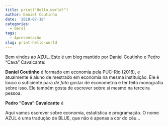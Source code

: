 ```yaml
---
title: print("Hello,world!")
author: Daniel Coutinho
date: '2018-07-18'
categories:
  - Geral
tags:
  - Apresentação
slug: print-hello-world
---
```


Bem vindos ao AZUL. Este é um blog mantido por Daniel Coutinho e Pedro "Cava" Cavalcante:

**Daniel Coutinho** é formado em economia pela PUC-Rio (2018), e atualmente é aluno de mestrado em economia na mesma instituição. Ele é louco o suficiente para *de fato* gostar de econometria e ter feito monografia sobre isso. Ele também gosta de escrever sobre si mesmo na terceira pessoa.

**Pedro "Cava" Cavalcante** é 

Aqui vamos escrever sobre economia, estatística e programação. O nome AZUL é uma tradução de BLUE, que não é apenas a cor do céu...  